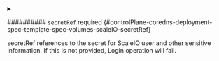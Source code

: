 

<PartialGateway />


<PartialSystem />



<details className="config-field" data-expandable="true">
<summary>

########## `secretRef` <span className="config-field-required" data-required="false">required</span> <span className="config-field-type"></span> <span className="config-field-default"></span> <span className="config-field-enum"></span> {#controlPlane-coredns-deployment-spec-template-spec-volumes-scaleIO-secretRef}

secretRef references to the secret for ScaleIO user and other
sensitive information. If this is not provided, Login operation will fail.

</summary>

<PartialSecretrefreference />


</details>


<PartialSslenabled />


<PartialProtectiondomain />


<PartialStoragepool />


<PartialStoragemode />


<PartialVolumename />


<PartialFstype />


<PartialReadonly />
